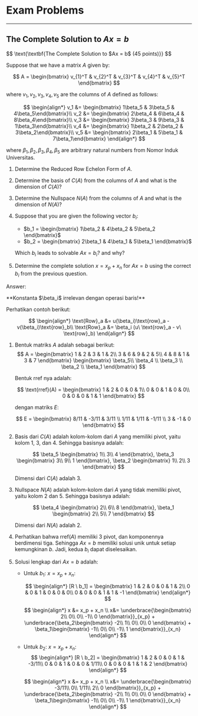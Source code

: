 
# Exam Problems

---

## The Complete Solution to $Ax = b$

<Callout>
$$
\text{\textbf{The Complete Solution to $Ax = b$ (45 points)}}
$$
</Callout>

Suppose that we have a matrix $A$ given by:

$$
A = \begin{bmatrix}
v_{1}^T & v_{2}^T & v_{3}^T & v_{4}^T & v_{5}^T
\end{bmatrix}
$$

where $v_1, v_2, v_3, v_4, v_5$ are the columns of $A$ defined as follows:

$$
\begin{align*}
v_1 &= \begin{bmatrix} 1\beta_5 & 3\beta_5 & 4\beta_5\end{bmatrix}\\
v_2 &= \begin{bmatrix} 2\beta_4 & 6\beta_4 & 8\beta_4\end{bmatrix}\\
v_3 &= \begin{bmatrix} 3\beta_3 & 9\beta_3 & 1\beta_3\end{bmatrix}\\
v_4 &= \begin{bmatrix} 1\beta_2 & 2\beta_2 & 3\beta_2\end{bmatrix}\\
v_5 &= \begin{bmatrix} 2\beta_1 & 5\beta_1 & 7\beta_1\end{bmatrix}
\end{align*}
$$

where $\beta_1, \beta_2, \beta_3, \beta_4, \beta_5$ are arbitrary natural numbers from Nomor Induk Universitas.

1. Determine the Reduced Row Echelon Form of $A$.
2. Determine the basis of $C(A)$ from the columns of $A$ and what is the dimension of $C(A)$?
3. Determine the Nullspace $N(A)$ from the columns of $A$ and what is the dimension of $N(A)$?
4. Suppose that you are given the following vector $b_i$:
    - $b_1 = \begin{bmatrix} 1\beta_2 & 4\beta_2 & 5\beta_2 \end{bmatrix}$
    - $b_2 = \begin{bmatrix} 2\beta_1 & 4\beta_1 & 5\beta_1 \end{bmatrix}$

    Which $b_i$ leads to solvable $Ax = b_i$? and why?
5. Determine the complete solution $x = x_p + x_n$ for $Ax = b$ using the correct $b_i$ from the previous question.

Answer:

<Callout type="error">
**Konstanta $\beta_i$ irrelevan dengan operasi baris!**

Perhatikan contoh berikut:

$$
\begin{align*}
\text{Row}_a &= u(\beta_i)\text{row}_a - v(\beta_i)\text{row}_b\\
\text{Row}_a &= \beta_i (u\ \text{row}_a - v\ \text{row}_b)
\end{align*}
$$
</Callout>

1. Bentuk matriks $A$ adalah sebagai berikut:
    $$
    A = \begin{bmatrix}
    1 & 2 & 3 & 1 & 2\\
    3 & 6 & 9 & 2 & 5\\
    4 & 8 & 1 & 3 & 7
    \end{bmatrix}
    \begin{bmatrix}
    \beta_5\\ \beta_4 \\ \beta_3 \\ \beta_2 \\ \beta_1
    \end{bmatrix}
    $$

    Bentuk rref nya adalah:

    $$
    \text{rref}(A) = 
    \begin{bmatrix}
    1 & 2 & 0 & 0 & 1\\
    0 & 0 & 1 & 0 & 0\\
    0 & 0 & 0 & 1 & 1
    \end{bmatrix}
    $$

    dengan matriks $E$:

    $$
    E = 
    \begin{bmatrix}
    8/11 & -3/11 & 3/11 \\
    1/11 & 1/11 & -1/11 \\
    3 & -1 & 0 
    \end{bmatrix}
    $$
2. Basis dari $C(A)$ adalah kolom-kolom dari $A$ yang memiliki pivot, yaitu kolom 1, 3, dan 4. Sehingga basisnya adalah:

    $$
    \beta_5
    \begin{bmatrix}
    1\\ 3\\ 4
    \end{bmatrix},
    \beta_3
    \begin{bmatrix}
    3\\ 9\\ 1
    \end{bmatrix},
    \beta_2
    \begin{bmatrix}
    1\\ 2\\ 3
    \end{bmatrix}
    $$

    Dimensi dari $C(A)$ adalah 3.
3. Nullspace $N(A)$ adalah kolom-kolom dari $A$ yang tidak memiliki pivot, yaitu kolom 2 dan 5. Sehingga basisnya adalah:

    $$
    \beta_4
    \begin{bmatrix}
    2\\ 6\\ 8
    \end{bmatrix},
    \beta_1
    \begin{bmatrix}
    2\\ 5\\ 7
    \end{bmatrix}
    $$

    Dimensi dari $N(A)$ adalah 2.
4. Perhatikan bahwa $\text{rref}(A)$ memiliki 3 pivot, dan komponennya berdimensi tiga. Sehingga $Ax = b$ memiliki solusi unik untuk setiap kemungkinan $b$. Jadi, kedua $b_i$ dapat diselesaikan.
5. Solusi lengkap dari $Ax = b$ adalah:
    - Untuk $b_1$: $x = x_p + x_n$:

        $$
        \begin{align*}
        [R \ b_1] = \begin{bmatrix}
        1 & 2 & 0 & 0 & 1 & 2\\
        0 & 0 & 1 & 0 & 0 & 0\\
        0 & 0 & 0 & 1 & 1 & -1
        \end{bmatrix}
        \end{align*}
        $$

        $$
        \begin{align*}
        x &= x_p + x_n \\
        x&= \underbrace{\begin{bmatrix}
        2\\ 0\\ 0\\ -1\\ 0
        \end{bmatrix}}_{x_p} + \underbrace{\beta_2\begin{bmatrix}
        -2\\ 1\\ 0\\ 0\\ 0
        \end{bmatrix} + \beta_1\begin{bmatrix}
        -1\\ 0\\ 0\\ -1\\ 1
        \end{bmatrix}}_{x_n}
        \end{align*}
        $$

    - Untuk $b_2$: $x = x_p + x_n$:
        $$
        \begin{align*}
        [R \ b_2] = \begin{bmatrix}
        1 & 2 & 0 & 0 & 1 & -3/11\\
        0 & 0 & 1 & 0 & 0 & 1/11\\
        0 & 0 & 0 & 1 & 1 & 2
        \end{bmatrix}
        \end{align*}
        $$

        $$
        \begin{align*}
        x &= x_p + x_n \\
        x&= \underbrace{\begin{bmatrix}
        -3/11\\ 0\\ 1/11\\ 2\\ 0
        \end{bmatrix}}_{x_p} + \underbrace{\beta_2\begin{bmatrix}
        -2\\ 1\\ 0\\ 0\\ 0
        \end{bmatrix} + \beta_1\begin{bmatrix}
        -1\\ 0\\ 0\\ -1\\ 1
        \end{bmatrix}}_{x_n}
        \end{align*}
        $$